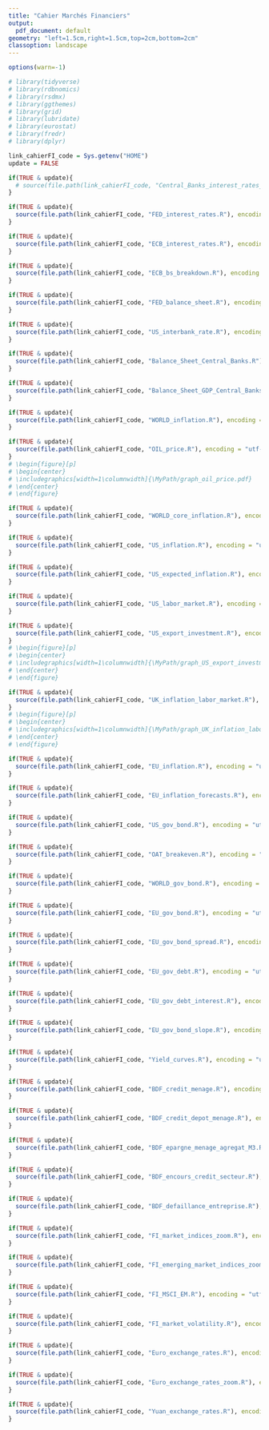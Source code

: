 ```yaml
---
title: "Cahier Marchés Financiers"
output:
  pdf_document: default
geometry: "left=1.5cm,right=1.5cm,top=2cm,bottom=2cm"
classoption: landscape
---
```


```r
options(warn=-1)

# library(tidyverse)
# library(rdbnomics)
# library(rsdmx)
# library(ggthemes)
# library(grid)
# library(lubridate)
# library(eurostat)
# library(fredr)
# library(dplyr)

link_cahierFI_code = Sys.getenv("HOME")
update = FALSE

```

\newcommand*{\MyPath}{/home/onyxia}

\newpage
\vspace{5cm}
\begin{center}
\section{Politiques monétaires et inflation}
\end{center}



```r
if(TRUE & update){
  # source(file.path(link_cahierFI_code, "Central_Banks_interest_rates_ecb_facl_dep.R"), encoding = "utf-8")
}

```
\begin{figure}[p]
\begin{center}
\includegraphics[width=1\columnwidth]{\MyPath/graph_cb_interest_rates.pdf}
\end{center}
\end{figure}

```r
if(TRUE & update){
  source(file.path(link_cahierFI_code, "FED_interest_rates.R"), encoding = "utf-8")
}


```
\begin{figure}[p]
\begin{center}
\includegraphics[width=1\columnwidth]{\MyPath/graph_FED_interest_rates.pdf}
\end{center}
\end{figure}

```r
if(TRUE & update){
  source(file.path(link_cahierFI_code, "ECB_interest_rates.R"), encoding = "utf-8")
}

```

\begin{figure}[p]
\begin{center}
\includegraphics[width=1\columnwidth]{\MyPath/graph_ECB_interest_rates.pdf}
\end{center}
\end{figure}

```r
if(TRUE & update){
  source(file.path(link_cahierFI_code, "ECB_bs_breakdown.R"), encoding = "utf-8")
}
```
\begin{figure}[p]
\begin{center}
\includegraphics[width=1\columnwidth]{\MyPath/graph_ECB_bs_breakdown.pdf}
\end{center}
\end{figure}

```r
if(TRUE & update){
  source(file.path(link_cahierFI_code, "FED_balance_sheet.R"), encoding = "utf-8")
}
```
\begin{figure}[p]
\begin{center}
\includegraphics[width=1\columnwidth]{\MyPath/graph_FED_balance_sheet.pdf}
\end{center}
\end{figure}

```r
if(TRUE & update){
  source(file.path(link_cahierFI_code, "US_interbank_rate.R"), encoding = "utf-8")
}
```
\begin{figure}[p]
\begin{center}
\includegraphics[width=1\columnwidth]{\MyPath/graph_US_interbank_rate.pdf}
\end{center}
\end{figure}


```r
if(TRUE & update){
  source(file.path(link_cahierFI_code, "Balance_Sheet_Central_Banks.R"), encoding = "utf-8")
}
```
\begin{figure}[p]
\begin{center}
\includegraphics[width=1\columnwidth]{\MyPath/graph_balance_sheet.pdf} 
\end{center}
\end{figure}

```r
if(TRUE & update){
  source(file.path(link_cahierFI_code, "Balance_Sheet_GDP_Central_Banks.R"), encoding = "utf-8")
}
```
\begin{figure}[p]
\begin{center}
\includegraphics[width=1\columnwidth]{\MyPath/graph_balance_sheet_gdp.pdf} 
\end{center}
\end{figure}

```r
if(TRUE & update){
  source(file.path(link_cahierFI_code, "WORLD_inflation.R"), encoding = "utf-8")
}
```
\begin{figure}[p]
\begin{center}
\includegraphics[width=1\columnwidth]{\MyPath/graph_WORLD_inflation.pdf} 
\end{center}
\end{figure}

```r
if(TRUE & update){
  source(file.path(link_cahierFI_code, "OIL_price.R"), encoding = "utf-8")
}
# \begin{figure}[p]
# \begin{center}
# \includegraphics[width=1\columnwidth]{\MyPath/graph_oil_price.pdf} 
# \end{center}
# \end{figure}


```


```r
if(TRUE & update){
  source(file.path(link_cahierFI_code, "WORLD_core_inflation.R"), encoding = "utf-8")
}
```
\begin{figure}[p]
\begin{center}
\includegraphics[width=1\columnwidth]{\MyPath/graph_WORLD_core_inflation.pdf} 
\end{center}
\end{figure}



```r
if(TRUE & update){
  source(file.path(link_cahierFI_code, "US_inflation.R"), encoding = "utf-8")
}
```
\begin{figure}[p]
\begin{center}
\includegraphics[width=1\columnwidth]{\MyPath/graph_US_inflation.pdf} 
\end{center}
\end{figure}

```r
if(TRUE & update){
  source(file.path(link_cahierFI_code, "US_expected_inflation.R"), encoding = "utf-8")
}
```
\begin{figure}[p]
\begin{center}
\includegraphics[width=1\columnwidth]{\MyPath/graph_US_expected_inflation.pdf} 
\end{center}
\end{figure}

```r
if(TRUE & update){
  source(file.path(link_cahierFI_code, "US_labor_market.R"), encoding = "utf-8")
}
```
\begin{figure}[p]
\begin{center}
\includegraphics[width=1\columnwidth]{\MyPath/graph_US_labor_market.pdf} 
\end{center}
\end{figure}

```r
if(TRUE & update){
  source(file.path(link_cahierFI_code, "US_export_investment.R"), encoding = "utf-8")
}
# \begin{figure}[p]
# \begin{center}
# \includegraphics[width=1\columnwidth]{\MyPath/graph_US_export_investment.pdf} 
# \end{center}
# \end{figure}
```



```r
if(TRUE & update){
  source(file.path(link_cahierFI_code, "UK_inflation_labor_market.R"), encoding = "utf-8")
}
# \begin{figure}[p]
# \begin{center}
# \includegraphics[width=1\columnwidth]{\MyPath/graph_UK_inflation_labor_market.pdf} 
# \end{center}
# \end{figure}
```



```r
if(TRUE & update){
  source(file.path(link_cahierFI_code, "EU_inflation.R"), encoding = "utf-8")
}
```
\begin{figure}[p]
\begin{center}
\includegraphics[width=1\columnwidth]{\MyPath/graph_ZE_HICP.pdf} 
\end{center}
\end{figure}

```r
if(TRUE & update){
  source(file.path(link_cahierFI_code, "EU_inflation_forecasts.R"), encoding = "utf-8")
}
```
\begin{figure}[p]
\begin{center}
\includegraphics[width=1\columnwidth]{\MyPath/graph_EU_inflation_forecasts.pdf} 
\end{center}
\end{figure}


\newpage
\vspace{5cm}
\begin{center}
\section{Taux souverains}
\end{center}

```r
if(TRUE & update){
  source(file.path(link_cahierFI_code, "US_gov_bond.R"), encoding = "utf-8")
}
```
\begin{figure}[p]
\begin{center}
\includegraphics[width=1\columnwidth]{\MyPath/graph_US_gov_bond.pdf} 
\end{center}
\end{figure}

```r
if(TRUE & update){
  source(file.path(link_cahierFI_code, "OAT_breakeven.R"), encoding = "utf-8")
}
```
\begin{figure}[p]
\begin{center}
\includegraphics[width=1\columnwidth]{\MyPath/graph_OAT_breakeven.pdf} 
\end{center}
\end{figure}

```r
if(TRUE & update){
  source(file.path(link_cahierFI_code, "WORLD_gov_bond.R"), encoding = "utf-8")
}
```
\begin{figure}[p]
\begin{center}
\includegraphics[width=1\columnwidth]{\MyPath/graph_WORLD_gov_bond.pdf} 
\end{center}
\end{figure}

```r
if(TRUE & update){
  source(file.path(link_cahierFI_code, "EU_gov_bond.R"), encoding = "utf-8")
}

```
\begin{figure}[p]
\begin{center}
\includegraphics[width=1\columnwidth]{\MyPath/graph_EU_gov_bond.pdf}
\end{center}
\end{figure}

```r
if(TRUE & update){
  source(file.path(link_cahierFI_code, "EU_gov_bond_spread.R"), encoding = "utf-8")
}

```

\begin{figure}[p]
\begin{center}
\includegraphics[width=1\columnwidth]{\MyPath/graph_EU_gov_bond_spread.pdf}
\end{center}
\end{figure}

```r
if(TRUE & update){
  source(file.path(link_cahierFI_code, "EU_gov_debt.R"), encoding = "utf-8")
}

```

\begin{figure}[p]
\begin{center}
\includegraphics[width=1\columnwidth]{\MyPath/graph_EU_gov_debt.pdf}
\end{center}
\end{figure}


```r
if(TRUE & update){
  source(file.path(link_cahierFI_code, "EU_gov_debt_interest.R"), encoding = "utf-8")
}

```

\begin{figure}[p]
\begin{center}
\includegraphics[width=1\columnwidth]{\MyPath/graph_EU_gov_debt_interest.pdf}
\end{center}
\end{figure}


```r
if(TRUE & update){
  source(file.path(link_cahierFI_code, "EU_gov_bond_slope.R"), encoding = "utf-8")
}

```

\begin{figure}[p]
\begin{center}
\includegraphics[width=1\columnwidth]{\MyPath/graph_EU_gov_bond_slope.pdf}
\end{center}
\end{figure}

```r
if(TRUE & update){
  source(file.path(link_cahierFI_code, "Yield_curves.R"), encoding = "utf-8")
}

```

\begin{figure}[p]
\begin{center}
\includegraphics[width=1\columnwidth]{\MyPath/graph_yield_curves.pdf}
\end{center}
\end{figure}

\newpage
\vspace{5cm}
\begin{center}
\section{Crédit aux ménages et aux entreprises en France}
\end{center}

```r
if(TRUE & update){
  source(file.path(link_cahierFI_code, "BDF_credit_menage.R"), encoding = "utf-8")
}

```
\begin{figure}[p]
\begin{center}
\includegraphics[width=1\columnwidth]{\MyPath/graph_BDF_credit_menage.pdf}
\end{center}
\end{figure}

```r
if(TRUE & update){
  source(file.path(link_cahierFI_code, "BDF_credit_depot_menage.R"), encoding = "utf-8")
}

```
\begin{figure}[p]
\begin{center}
\includegraphics[width=1\columnwidth]{\MyPath/graph_BDF_credit_depot_menage.pdf}
\end{center}
\end{figure}

```r
if(TRUE & update){
  source(file.path(link_cahierFI_code, "BDF_epargne_menage_agregat_M3.R"), encoding = "utf-8")
}

```
\begin{figure}[p]
\begin{center}
\includegraphics[width=1\columnwidth]{\MyPath/graph_BDF_epargne_menage_agregat_M3.pdf}
\end{center}
\end{figure}



```r
if(TRUE & update){
  source(file.path(link_cahierFI_code, "BDF_encours_credit_secteur.R"), encoding = "utf-8")
}

```
\begin{figure}[p]
\begin{center}
\includegraphics[width=1\columnwidth]{\MyPath/graph_BDF_encours_credit_secteur.pdf}
\end{center}
\end{figure}

```r
if(TRUE & update){
  source(file.path(link_cahierFI_code, "BDF_defaillance_entreprise.R"), encoding = "utf-8")
}

```
\begin{figure}[p]
\begin{center}
\includegraphics[width=1\columnwidth]{\MyPath/graph_BDF_defaillance_entreprise.pdf}
\end{center}
\end{figure}


\newpage
\vspace{5cm}
\begin{center}
\section{Bourses}
\end{center}


```r
if(TRUE & update){
  source(file.path(link_cahierFI_code, "FI_market_indices_zoom.R"), encoding = "utf-8")
}

```

\begin{figure}[p]
\begin{center}
\includegraphics[width=1\columnwidth]{\MyPath/graph_FI_market_indices_zoom.pdf}
\end{center}
\end{figure}





```r
if(TRUE & update){
  source(file.path(link_cahierFI_code, "FI_emerging_market_indices_zoom.R"), encoding = "utf-8")
}

```
\begin{figure}[p]
\begin{center}
\includegraphics[width=1\columnwidth]{\MyPath/graph_FI_em_market_indices_zoom.pdf}
\end{center}
\end{figure}


```r
if(TRUE & update){
  source(file.path(link_cahierFI_code, "FI_MSCI_EM.R"), encoding = "utf-8")
}

```
\begin{figure}[p]
\begin{center}
\includegraphics[width=1\columnwidth]{\MyPath/graph_FI_msci_em.pdf}
\end{center}
\end{figure}

```r
if(TRUE & update){
  source(file.path(link_cahierFI_code, "FI_market_volatility.R"), encoding = "utf-8")
}

```

\begin{figure}[p]
\begin{center}
\includegraphics[width=1\columnwidth]{\MyPath/graph_FI_market_volatility.pdf}
\end{center}
\end{figure}

\begin{figure}[p]
\begin{center}
\includegraphics[width=1\columnwidth]{\MyPath/CAC40_contrib_index.pdf} 
\end{center}
\end{figure}

\begin{figure}[p]
\begin{center}
\includegraphics[width=1\columnwidth]{\MyPath/CAC40_contrib_index_sector.pdf} 
\end{center}
\end{figure}

\begin{figure}[p]
\begin{center}
\includegraphics[width=1\columnwidth]{\MyPath/CAC40_cap_prices.pdf} 
\end{center}
\end{figure}

\begin{figure}[p]
\begin{center}
\includegraphics[width=1\columnwidth]{\MyPath/CAC40_mrkt_share_index.pdf} 
\end{center}
\end{figure}

\newpage
\vspace{5cm}
\begin{center}
\section{Change}
\end{center}

```r
if(TRUE & update){
  source(file.path(link_cahierFI_code, "Euro_exchange_rates.R"), encoding = "utf-8")
}
```
\begin{figure}[p]
\begin{center}
\includegraphics[width=1\columnwidth]{\MyPath/graph_euro_exchange_rates.pdf} 
\end{center}
\end{figure}

```r
if(TRUE & update){
  source(file.path(link_cahierFI_code, "Euro_exchange_rates_zoom.R"), encoding = "utf-8")
}
```
\begin{figure}[p]
\begin{center}
\includegraphics[width=1\columnwidth]{\MyPath/graph_euro_exchange_rates_zoom.pdf} 
\end{center}
\end{figure}


```r
if(TRUE & update){
  source(file.path(link_cahierFI_code, "Yuan_exchange_rates.R"), encoding = "utf-8")
}
```
\begin{figure}[p]
\begin{center}
\includegraphics[width=1\columnwidth]{\MyPath/graph_yuan_exchange_rates.pdf} 
\end{center}
\end{figure}



